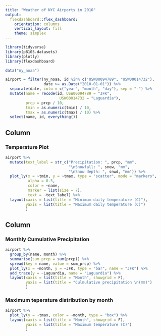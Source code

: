 ```yaml
---
title: "Weather of NYC Airports in 2010"
output: 
  flexdashboard::flex_dashboard:
    orientation: columns
    vertical_layout: fill
    theme: simplex
---
```


```r
library(tidyverse)
library(p8105.datasets)
library(plotly)
library(flexdashboard)
```

```r
data("ny_noaa")

airport = filter(ny_noaa, id %in% c("USW00094789", "USW00014732"),
                 date >= as.Date("2010-01-01")) %>% 
  separate(date, into = c("year", "month", "day"), sep = "-") %>%
  mutate(name = recode(id, USW00094789 = "JFK", 
                        USW00014732 = "Laguardia"),
         prcp = prcp / 10,
         tmin = as.numeric(tmin) / 10,
         tmax = as.numeric(tmax) / 10) %>%
  select(name, id, everything())
```

Column {data-width=650}
-----------------------------------------------------------------------

### Temperature Plot

```r
airport %>%
  mutate(text_label = str_c("Precipitation: ", prcp, "mm", 
                            "\nSnowfall: ", snow, "mm", 
                            "\nSnow depth: ", snwd, "mm")) %>% 
  plot_ly(x = ~tmin, y = ~tmax, type = "scatter", mode = "markers",
          alpha = 0.5, 
          color = ~name,
          marker = list(size = 7),
          text = ~text_label) %>% 
  layout(xaxis = list(title = "Minimum daily temperature (C)"), 
         yaxis = list(title = "Maximum daily temperature (C)")
         )
```

Column {data-width=350}
-----------------------------------------------------------------------

### Monthly Cumulative Precipitation

```r
airport %>%
  group_by(name, month) %>% 
  summarise(sum_prcp = sum(prcp)) %>%
  spread(key = name, value = sum_prcp) %>% 
  plot_ly(x = ~month, y = ~JFK, type = "bar", name = "JFK") %>% 
  add_trace(y = ~Laguardia, name = "Laguardia") %>% 
  layout(xaxis = list(title = "Month", showgrid = F), 
         yaxis = list(title = "Culmulative precipitation \n(mm)")
         )
```

### Maximum teperature distribution by month

```r
airport %>%
  plot_ly(y = ~tmax, color = ~month, type = "box") %>% 
  layout(xaxis = list(title = "Month", showgrid = F), 
         yaxis = list(title = "Maximum temperature (C)")
         )
```